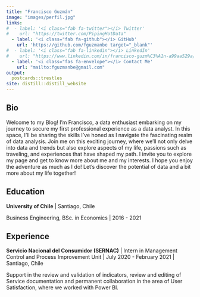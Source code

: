 ```yaml
---
title: "Francisco Guzmán"
image: "images/perfil.jpg"
links:
#  - label: '<i class="fab fa-twitter"></i> Twitter'
#    url: "https://twitter.com/PipingHotData"
  - label: '<i class="fab fa-github"></i> GitHub'
    url: 'https://github.com/fguzmanbe target="_blank"'
#  - label: '<i class="fab fa-linkedin"></i> LinkedIn'
#    url: "https://www.linkedin.com/in/francisco-guzm%C3%A1n-a99aa529a/"
  - label: '<i class="fas fa-envelope"></i> Contact Me'
    url: "mailto:fguzmanbe@gmail.com" 
output:
  postcards::trestles
site: distill::distill_website
---
```

 
## Bio

Welcome to my Blog! I'm Francisco, a data enthusiast embarking on my journey to secure my first professional experience as a data analyst. In this space, I'll be sharing the skills I've honed as I navigate the fascinating realm of data analysis. Join me on this exciting journey, where we'll not only delve into data and trends but also explore aspects of my life, passions such as traveling, and experiences that have shaped my path. I invite you to explore my page and get to know more about me and my interests. I hope you enjoy the adventure as much as I do! Let's discover the potential of data and a bit more about my life together!

## Education

**University of Chile** | Santiago, Chile

Business Engineering, BSc. in Economics | 2016 - 2021

## Experience

**Servicio Nacional del Consumidor (SERNAC)** | Intern in Management Control and Process Improvement Unit | July 2020 - February 2021 | Santiago, Chile

Support in the review and validation of indicators, review and editing of Service documentation and permanent collaboration in the area of User Satisfaction, where we worked with Power BI.


